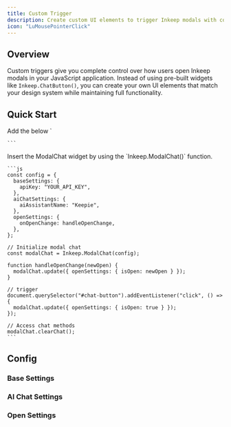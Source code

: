 ```yaml
---
title: Custom Trigger
description: Create custom UI elements to trigger Inkeep modals with complete control over appearance and behavior in JavaScript.
icon: "LuMousePointerClick"
---
```


## Overview

Custom triggers give you complete control over how users open Inkeep modals in your JavaScript application. Instead of using pre-built widgets like `Inkeep.ChatButton()`, you can create your own UI elements that match your design system while maintaining full functionality.

## Quick Start

<Steps>
  <Step>
    Add the below `<script>` tag to the `<head>` or `<body>` of your website.

    ```html
    <script
        type="module"
        src="https://cdn.jsdelivr.net/npm/@inkeep/agents-ui-js@0.15/dist/embed.js"
        defer

> </script>

    ```

  </Step>
  <Step>
    Insert the ModalChat widget by using the `Inkeep.ModalChat()` function.

    ```js
    const config = {
      baseSettings: {
        apiKey: "YOUR_API_KEY",
      },
      aiChatSettings: {
        aiAssistantName: "Keepie",
      },
      openSettings: {
        onOpenChange: handleOpenChange,
      },
    };

    // Initialize modal chat
    const modalChat = Inkeep.ModalChat(config);

    function handleOpenChange(newOpen) {
      modalChat.update({ openSettings: { isOpen: newOpen } });
    }

    // trigger
    document.querySelector("#chat-button").addEventListener("click", () => {
      modalChat.update({ openSettings: { isOpen: true } });
    });

    // Access chat methods
    modalChat.clearChat();
    ```

  </Step>
</Steps>

## Config

<AutoTypeTable
  path="./content/docs/talk-to-your-agents/types.ts"
  name="InkeepModalChatProps"
/>

### Base Settings

<AutoTypeTable
  path="./content/docs/talk-to-your-agents/types.ts"
  name="InkeepBaseSettings"
/>

### AI Chat Settings

<AutoTypeTable
  path="./content/docs/talk-to-your-agents/types.ts"
  name="InkeepAIChatSettings"
/>

### Open Settings

<AutoTypeTable
  path="./content/docs/talk-to-your-agents/types.ts"
  name="OpenSettingsModal"
/>
